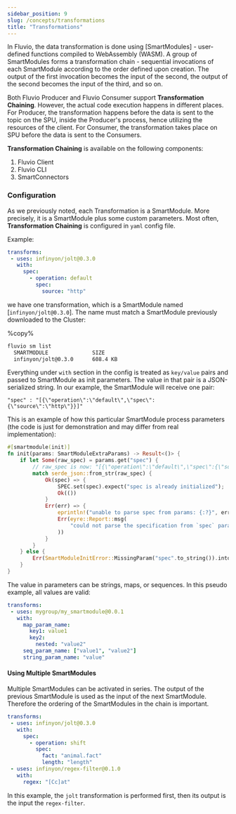 ```yaml
---
sidebar_position: 9
slug: /concepts/transformations
title: "Transformations"
---
```


In Fluvio, the data transformation is done using [SmartModules] - user-defined functions compiled to WebAssembly (WASM). A group of SmartModules forms a transformation chain - sequential invocations of each SmartModule according to the order defined upon creation. The output of the first invocation becomes the input of the second, the output of the second becomes the input of the third, and so on.

Both Fluvio Producer and Fluvio Consumer support **Transformation Chaining**. However, the actual code execution happens in different places. For Producer, the transformation
happens before the data is sent to the topic on the SPU, inside the Producer's process, hence utilizing the resources of the client. For Consumer, the transformation takes place on SPU before the data is sent
to the Consumers.

**Transformation Chaining** is available on the following components:
 1. Fluvio Client
 2. Fluvio CLI
 3. SmartConnectors

 ### Configuration
 As we previously noted, each Transformation is a SmartModule. More precisely, it is a SmartModule plus some custom parameters.
 Most often, **Transformation Chaining** is configured in `yaml` config file.

Example:

```yaml
transforms:
 - uses: infinyon/jolt@0.3.0
   with:
     spec:
       - operation: default
         spec:
           source: "http"
```

we have one transformation, which is a SmartModule named [`infinyon/jolt@0.3.0`].
The name must match a SmartModule previously downloaded to the Cluster:

%copy%
```bash
fluvio sm list
  SMARTMODULE              SIZE
  infinyon/jolt@0.3.0      608.4 KB
```


Everything under `with` section in the config is treated as `key/value` pairs and passed to SmartModule as init parameters. The value in that pair is a JSON-serialized string.
In our example, the SmartModule will receive one pair:

```
"spec" : "[{\"operation\":\"default\",\"spec\":{\"source\":\"http\"}}]"
```

This is an example of how this particular SmartModule process parameters (the code is just for demonstration and may differ from real implementation):

```rust
#[smartmodule(init)]
fn init(params: SmartModuleExtraParams) -> Result<()> {
    if let Some(raw_spec) = params.get("spec") {
        // raw_spec is now: "[{\"operation\":\"default\",\"spec\":{\"source\":\"http\"}}]"
        match serde_json::from_str(raw_spec) {
            Ok(spec) => {
                SPEC.set(spec).expect("spec is already initialized");
                Ok(())
            }
            Err(err) => {
                eprintln!("unable to parse spec from params: {:?}", err);
                Err(eyre::Report::msg(
                    "could not parse the specification from `spec` param",
                ))
            }
        }
    } else {
        Err(SmartModuleInitError::MissingParam("spec".to_string()).into())
    }
}
```

The value in parameters can be strings, maps, or sequences. In this pseudo example, all values are valid:

```yaml
transforms:
 - uses: mygroup/my_smartmodule@0.0.1
   with:
     map_param_name:
       key1: value1
       key2:
         nested: "value2"
     seq_param_name: ["value1", "value2"]
     string_param_name: "value"
```

#### Using Multiple SmartModules

Multiple SmartModules can be activated in series. The output of the previous SmartModule is used as the input of the next SmartModule. Therefore the ordering of the SmartModules in the chain is important.

```yaml
transforms:
 - uses: infinyon/jolt@0.3.0
   with:
     spec:
       - operation: shift
         spec:
           fact: "animal.fact"
           length: "length"
 - uses: infinyon/regex-filter@0.1.0
   with:
     regex: "[Cc]at"
```

In this example, the `jolt` transformation is performed first, then its output is the input the `regex-filter`.
